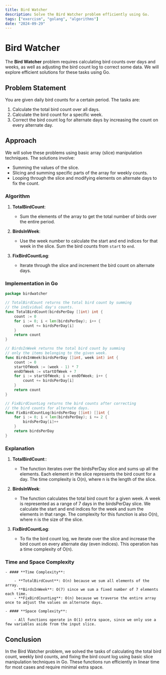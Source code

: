```yaml
---
title: Bird Watcher
description: Solve the Bird Watcher problem efficiently using Go.
tags: ["exercism", "golang", "algorithms"]
date: "2024-09-29"
---
```


# Bird Watcher

The **Bird Watcher** problem requires calculating bird counts over days and weeks, as well as adjusting the bird count log to correct some data. We will explore efficient solutions for these tasks using Go.

## Problem Statement

You are given daily bird counts for a certain period. The tasks are:
1. Calculate the total bird count over all days.
2. Calculate the bird count for a specific week.
3. Correct the bird count log for alternate days by increasing the count on every alternate day.

## Approach

We will solve these problems using basic array (slice) manipulation techniques. The solutions involve:
- Summing the values of the slice.
- Slicing and summing specific parts of the array for weekly counts.
- Looping through the slice and modifying elements on alternate days to fix the count.

### Algorithm

1. **TotalBirdCount**:
   - Sum the elements of the array to get the total number of birds over the entire period.

2. **BirdsInWeek**:
   - Use the week number to calculate the start and end indices for that week in the slice. Sum the bird counts from `start` to `end`.

3. **FixBirdCountLog**:
   - Iterate through the slice and increment the bird count on alternate days.

### Implementation in Go

```go
package birdwatcher

// TotalBirdCount returns the total bird count by summing
// the individual day's counts.
func TotalBirdCount(birdsPerDay []int) int {
	count := 0
	for i := 0; i < len(birdsPerDay); i++ {
		count += birdsPerDay[i]
	}
	return count
}

// BirdsInWeek returns the total bird count by summing
// only the items belonging to the given week.
func BirdsInWeek(birdsPerDay []int, week int) int {
	count := 0
	startOfWeek := (week - 1) * 7
	endOfWeek := startOfWeek + 7
	for i := startOfWeek; i < endOfWeek; i++ {
		count += birdsPerDay[i]
	}
	return count
}

// FixBirdCountLog returns the bird counts after correcting
// the bird counts for alternate days.
func FixBirdCountLog(birdsPerDay []int) []int {
	for i := 0; i < len(birdsPerDay); i += 2 {
		birdsPerDay[i]++
	}
	return birdsPerDay
}
```


### Explanation

1. **TotalBirdCount**::

    - The function iterates over the birdsPerDay slice and sums up all the elements. Each element in the slice represents the bird count for a day. The time complexity is O(n), where n is the length of the slice.

2. **BirdsInWeek**:

    - The function calculates the total bird count for a given week. A week is represented as a range of 7 days in the birdsPerDay slice. We calculate the start and end indices for the week and sum the elements in that range. The complexity for this function is also O(n), where n is the size of the slice.

3. **FixBirdCountLog**:

    - To fix the bird count log, we iterate over the slice and increase the bird count on every alternate day (even indices). This operation has a time complexity of O(n).

### Time and Space Complexity

    - #### **Time Complexity**:

        - **TotalBirdCount**: O(n) because we sum all elements of the array.
        - **BirdsInWeek**: O(7) since we sum a fixed number of 7 elements each time.
        - **FixBirdCountLog**: O(n) because we traverse the entire array once to adjust the values on alternate days.

    - #### **Space Complexity**:

        - All functions operate in O(1) extra space, since we only use a few variables aside from the input slice.

## Conclusion
In the Bird Watcher problem, we solved the tasks of calculating the total bird count, weekly bird counts, and fixing the bird count log using basic slice manipulation techniques in Go. These functions run efficiently in linear time for most cases and require minimal extra space.